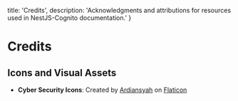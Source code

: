   title: 'Credits',
  description: 'Acknowledgments and attributions for resources used in NestJS-Cognito documentation.'
}

# Credits

## Icons and Visual Assets

- **Cyber Security Icons**: Created by [Ardiansyah](https://www.flaticon.com/authors/ardiansyah) on [Flaticon](https://www.flaticon.com/free-icons/cyber-security)